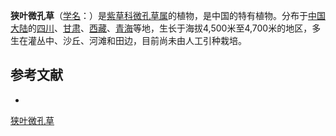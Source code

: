 {{Speciesbox
| name = 狭叶微孔草
| status = 
| status_system = 
| image =
| genus = Microula
| species = stenophylla
| authority = W. T. Wang
}}

'''狭叶微孔草'''（[[学名|学名]]：{{lang|la|''Microula stenophylla''}}）是[[紫草科|紫草科]][[微孔草属|微孔草属]]的植物，是中国的特有植物。分布于[[中国大陆|中国大陆]]的[[四川|四川]]、[[甘肃|甘肃]]、[[西藏|西藏]]、[[青海|青海]]等地，生长于海拔4,500米至4,700米的地区，多生在灌丛中、沙丘、河滩和田边，目前尚未由人工引种栽培。

== 参考文献 ==
<div class="references-small">
* {{cite web| url =http://www.bioinfo.cn/db05/KmzwSpecies.php?action=view&id=2508| title =狭叶微孔草| work =《中国高等植物数据库全库》| publisher =中国科学院微生物研究所| author =昆明植物研究所| accessdate =2009-02-23| deadurl =yes| archiveurl =https://web.archive.org/web/20160305083528/http://www.bioinfo.cn/db05/KmzwSpecies.php?action=view&id=2508| archivedate =2016-03-05}}
</div>
{{Taxonbar|from=Q15226056}}

[[Category:微孔草属|狭叶微孔草]]


{{植物小作品}}